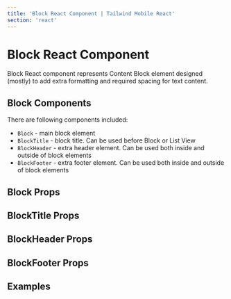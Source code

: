 ```yaml
---
title: 'Block React Component | Tailwind Mobile React'
section: 'react'
---
```



# Block React Component

Block React component represents Content Block element designed (mostly) to add extra formatting and required spacing for text content.

## Block Components

There are following components included:

- `Block` - main block element
- `BlockTitle` - block title. Can be used before Block or List View
- `BlockHeader` - extra header element. Can be used both inside and outside of block elements
- `BlockFooter` - extra footer element. Can be used both inside and outside of block elements

## Block Props

<BlockProps />

## BlockTitle Props

<BlockTitleProps />

## BlockHeader Props

<BlockHeaderProps />

## BlockFooter Props

<BlockFooterProps />

## Examples

<BlockExample />

